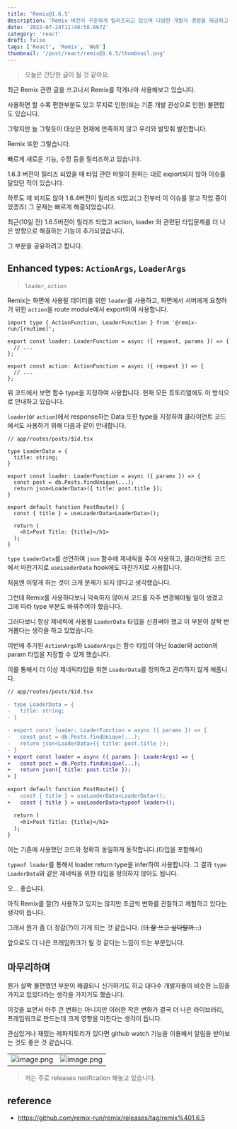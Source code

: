 ```yaml
---
title: 'Remix@1.6.5'
description: 'Remix 버전이 꾸준하게 릴리즈되고 있으며 다양한 개발자 경험을 제공하고 성능 향상을 위해 업데이트 되고 있습니다. 1.6.5 버전은 loader, action 타입에 대한 편의기능이 업데이트되었습니다.'
date: '2022-07-24T11:48:58.667Z'
category: 'react'
draft: false
tags: ['React', 'Remix', 'Web']
thumbnail: '/post/react/remix@1.6.5/thumbnail.png'
---
```


> 오늘은 간단한 글이 될 것 같아요.

최근 Remix 관련 글을 쓰고나서 Remix를 작게나마 사용해보고 있습니다.

사용하면 할 수록 편한부분도 있고 무지로 인한(또는 기존 개발 관성으로 인한) 불편함도 있습니다.

그렇지만 늘 그렇듯이 대상은 현재에 만족하지 않고 우리와 발맞춰 발전합니다.

Remix 또한 그렇습니다.

빠르게 새로운 기능, 수정 등을 릴리즈하고 있습니다.

1.6.3 버전이 릴리즈 되었을 때 타입 관련 파일이 원하는 대로 export되지 않아 이슈를 달았던 적이 있습니다.

하루도 채 되지도 않아 1.6.4버전이 릴리즈 되었고(그 전부터 이 이슈를 알고 작업 중이었겠죠) 그 문제는 빠르게 해결되었습니다.

최근(10일 전) 1.6.5버전이 릴리즈 되었고 action, loader 와 관련된 타입문제를 더 나은 방향으로 해결하는 기능이 추가되었습니다.

그 부분을 공유하려고 합니다.

## Enhanced types: `ActionArgs`, `LoaderArgs`

> `loader`, `action`

Remix는 화면에 사용될 데이터를 위한 `loader`를 사용하고, 화면에서 서버에게 요청하기 위한 `action`을 route module에서 export하여 사용합니다.

```tsx
import type { ActionFunction, LoaderFunction } from '@remix-run/[rnutime]';

export const loader: LoaderFunction = async ({ request, params }) => {
  // ...
};

export const action: ActionFunction = async ({ request }) => {
  // ...
};
```

위 코드에서 보면 함수 type을 지정하여 사용합니다. 현재 모든 튜토리얼에도 이 방식으로 안내하고 있습니다.

`loader`(or `action`)에서 response하는 Data 또한 type을 지정하여 클라이언트 코드에서도 사용하기 위해 다음과 같이 안내합니다.

```tsx
// app/routes/posts/$id.tsx

type LoaderData = {
  title: string;
}

export const loader: LoaderFunction = async ({ params }) => {
  const post = db.Posts.findUnique(...);
  return json<LoaderData>({ title: post.title });
}

export default function PostRoute() {
  const { title } = useLoaderData<LoaderData>();

  return (
    <h1>Post Title: {title}</h1>
  );
}
```

`type LoaderData`를 선언하여 `json` 함수에 제네릭을 주어 사용하고, 클라이언트 코드에서 마찬가지로 `useLoaderData` hook에도 마찬가지로 사용합니다.

처음엔 이렇게 하는 것이 크게 문제가 되지 않다고 생각했습니다.

그런데 Remix를 사용하다보니 익숙하지 않아서 코드를 자주 변경해야될 일이 생겼고 그에 따라 type 부분도 바꿔주어야 했습니다.

그러다보니 항상 제네릭에 사용될 `LoaderData` 타입을 신경써야 했고 이 부분이 살짝 번거롭다는 생각을 하고 있었습니다.

이번에 추가된 `ActionArgs`와 `LoaderArgs`는 함수 타입이 아닌 loader와 action의 param 타입을 지정할 수 있게 했습니다.

이를 통해서 더 이상 제네릭타입을 위한 `LoaderData`를 정의하고 관리하지 않게 해줍니다.

```diff
// app/routes/posts/$id.tsx

- type LoaderData = {
-   title: string;
- }

- export const loader: LoaderFunction = async ({ params }) => {
-   const post = db.Posts.findUnique(...);
-   return json<LoaderData>({ title: post.title });
- }
+ export const loader = async ({ params }: LoaderArgs) => {
+   const post = db.Posts.findUnique(...);
+   return json({ title: post.title });
+ }

export default function PostRoute() {
-   const { title } = useLoaderData<LoaderData>();
+   const { title } = useLoaderData<typeof loader>();

  return (
    <h1>Post Title: {title}</h1>
  );
}
```

이는 기존에 사용했던 코드와 정확히 동일하게 동작합니다.(타입을 포함해서)

`typeof loader`를 통해서 loader return type을 infer하여 사용합니다.
그 결과 `type LoaderData`와 같은 제네릭을 위한 타입을 정의하지 않아도 됩니다.

오... 좋습니다.

아직 Remix를 잘(?) 사용하고 있지는 않지만 조금씩 변화를 관찰하고 체험하고 있다는 생각이 듭니다.

그래서 뭔가 좀 더 정감(?)이 가게 되는 것 같습니다.
(~~더 잘 쓰고 싶다랄까...~~)

앞으로도 더 나은 프레임워크가 될 것 같다는 느낌이 드는 부분입니다.

## 마무리하며

뭔가 살짝 불편했던 부분이 해결되니 신기하기도 하고 대다수 개발자들이 비슷한 느낌을 가지고 있었다라는 생각을 가지기도 했습니다.

이것을 보면서 아주 큰 변화는 아니지만 이러한 작은 변화가 결국 더 나은 라이브러리, 프레임워크로 만드는데 크게 영향을 미친다는 생각이 듭니다.

관심있거나 재밌는 레파지토리가 있다면 github watch 기능을 이용해서 알림을 받아보는 것도 좋은 것 같습니다.

|                                                                             |                                                                             |
| --------------------------------------------------------------------------- | --------------------------------------------------------------------------- |
| ![image.png](https://files.seonest.net/images/qnfqnfqnf/post/307/image.png) | ![image.png](https://files.seonest.net/images/qnfqnfqnf/post/308/image.png) |

> 저는 주로 releases notification 해놓고 있습니다.

## reference

- https://github.com/remix-run/remix/releases/tag/remix%401.6.5
